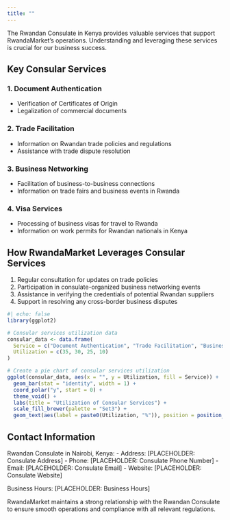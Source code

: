```yaml
---
title: ""
---
```


The Rwandan Consulate in Kenya provides valuable services that support RwandaMarket's operations. Understanding and leveraging these services is crucial for our business success.

## Key Consular Services

### 1. Document Authentication

- Verification of Certificates of Origin
- Legalization of commercial documents

### 2. Trade Facilitation

- Information on Rwandan trade policies and regulations
- Assistance with trade dispute resolution

### 3. Business Networking

- Facilitation of business-to-business connections
- Information on trade fairs and business events in Rwanda

### 4. Visa Services

- Processing of business visas for travel to Rwanda
- Information on work permits for Rwandan nationals in Kenya

## How RwandaMarket Leverages Consular Services

1. Regular consultation for updates on trade policies
2. Participation in consulate-organized business networking events
3. Assistance in verifying the credentials of potential Rwandan suppliers
4. Support in resolving any cross-border business disputes

```r
#| echo: false
library(ggplot2)

# Consular services utilization data
consular_data <- data.frame(
  Service = c("Document Authentication", "Trade Facilitation", "Business Networking", "Visa Services"),
  Utilization = c(35, 30, 25, 10)
)

# Create a pie chart of consular services utilization
ggplot(consular_data, aes(x = "", y = Utilization, fill = Service)) +
  geom_bar(stat = "identity", width = 1) +
  coord_polar("y", start = 0) +
  theme_void() +
  labs(title = "Utilization of Consular Services") +
  scale_fill_brewer(palette = "Set3") +
  geom_text(aes(label = paste0(Utilization, "%")), position = position_stack(vjust = 0.5))
```

## Contact Information

Rwandan Consulate in Nairobi, Kenya:
- Address: [PLACEHOLDER: Consulate Address]
- Phone: [PLACEHOLDER: Consulate Phone Number]
- Email: [PLACEHOLDER: Consulate Email]
- Website: [PLACEHOLDER: Consulate Website]

Business Hours: [PLACEHOLDER: Business Hours]

RwandaMarket maintains a strong relationship with the Rwandan Consulate to ensure smooth operations and compliance with all relevant regulations.
